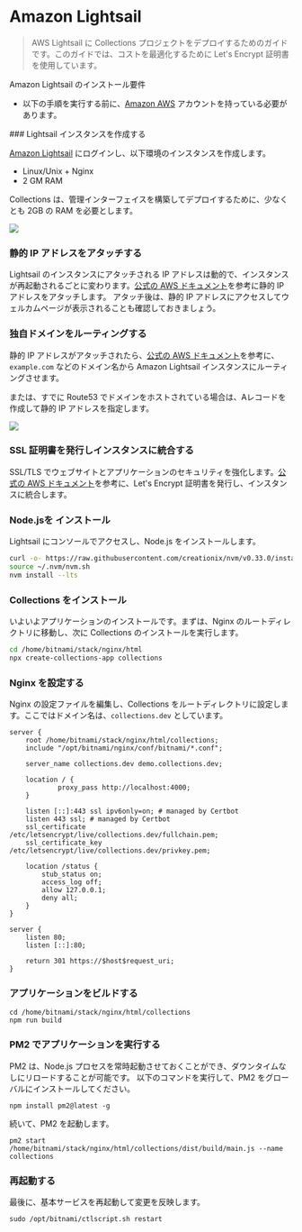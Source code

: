 
# Amazon Lightsail

> AWS Lightsail に Collections プロジェクトをデプロイするためのガイドです。このガイドでは、コストを最適化するために Let's Encrypt 証明書を使用しています。

Amazon Lightsail のインストール要件

- 以下の手順を実行する前に、[Amazon AWS](https://aws.amazon.com/free) アカウントを持っている必要があります。

<Steps>
### Lightsail インスタンスを作成する

[Amazon Lightsail](https://lightsail.aws.amazon.com/ls/?pg=ln&cp=bn) にログインし、以下環境のインスタンスを作成します。

- Linux/Unix + Nginx
- 2 GM RAM

<Callout type="warning">
  Collections は、管理インターフェイスを構築してデプロイするために、少なくとも 2GB の RAM
  を必要とします。
</Callout>

<p class="nx-mt-6 nx-leading-7 first:nx-mt-0">
  <img
    src="https://cdn.collections.dev/docs/region.png"
    style={{ boxShadow: '0 0 6px #17294033', borderRadius: '4px' }}
  />
</p>

### 静的 IP アドレスをアタッチする

Lightsail のインスタンスにアタッチされる IP アドレスは動的で、インスタンスが再起動されるごとに変わります。[公式の AWS ドキュメント](https://lightsail.aws.amazon.com/ls/docs/ja_jp/articles/lightsail-create-static-ip)を参考に静的 IP アドレスをアタッチします。
アタッチ後は、静的 IP アドレスにアクセスしてウェルカムページが表示されることも確認しておきましょう。

### 独自ドメインをルーティングする

静的 IP アドレスがアタッチされたら、[公式の AWS ドキュメント](https://lightsail.aws.amazon.com/ls/docs/ja_jp/articles/lightsail-how-to-create-dns-entry)を参考に、`example.com` などのドメイン名から Amazon Lightsail インスタンスにルーティングさせます。

または、すでに Route53 でドメインをホストされている場合は、Aレコードを作成して静的 IP アドレスを指定します。

<p class="nx-mt-6 nx-leading-7 first:nx-mt-0">
  <img
    src="https://cdn.collections.dev/docs/route53.png"
    style={{ boxShadow: '0 0 6px #17294033', borderRadius: '4px' }}
  />
</p>

### SSL 証明書を発行しインスタンスに統合する

SSL/TLS でウェブサイトとアプリケーションのセキュリティを強化します。[公式の AWS ドキュメント](https://lightsail.aws.amazon.com/ls/docs/ja_jp/articles/lightsail-how-to-create-dns-entry)を参考に、Let's Encrypt 証明書を発行し、インスタンスに統合します。

### Node.jsを インストール

Lightsail にコンソールでアクセスし、Node.js をインストールします。

```bash
curl -o- https://raw.githubusercontent.com/creationix/nvm/v0.33.0/install.sh | bash
source ~/.nvm/nvm.sh
nvm install --lts
```

### Collections をインストール

いよいよアプリケーションのインストールです。まずは、Nginx のルートディレクトリに移動し、次に Collections のインストールを実行します。

```bash
cd /home/bitnami/stack/nginx/html
npx create-collections-app collections
```

### Nginx を設定する

Nginx の設定ファイルを編集し、Collections をルートディレクトリに設定します。ここではドメイン名は、`collections.dev` としています。

```
server {
    root /home/bitnami/stack/nginx/html/collections;
    include "/opt/bitnami/nginx/conf/bitnami/*.conf";

    server_name collections.dev demo.collections.dev;

    location / {
            proxy_pass http://localhost:4000;
    }

    listen [::]:443 ssl ipv6only=on; # managed by Certbot
    listen 443 ssl; # managed by Certbot
    ssl_certificate /etc/letsencrypt/live/collections.dev/fullchain.pem;
    ssl_certificate_key /etc/letsencrypt/live/collections.dev/privkey.pem;

    location /status {
        stub_status on;
        access_log off;
        allow 127.0.0.1;
        deny all;
    }
}

server {
    listen 80;
    listen [::]:80;

    return 301 https://$host$request_uri;
}
```

### アプリケーションをビルドする

```
cd /home/bitnami/stack/nginx/html/collections
npm run build
```

### PM2 でアプリケーションを実行する

PM2 は、Node.js プロセスを常時起動させておくことができ、ダウンタイムなしにリロードすることが可能です。
以下のコマンドを実行して、PM2 をグローバルにインストールしてください。

```
npm install pm2@latest -g
```

続いて、PM2 を起動します。

```
pm2 start /home/bitnami/stack/nginx/html/collections/dist/build/main.js --name collections
```

### 再起動する

最後に、基本サービスを再起動して変更を反映します。

```
sudo /opt/bitnami/ctlscript.sh restart
```

</Steps>
